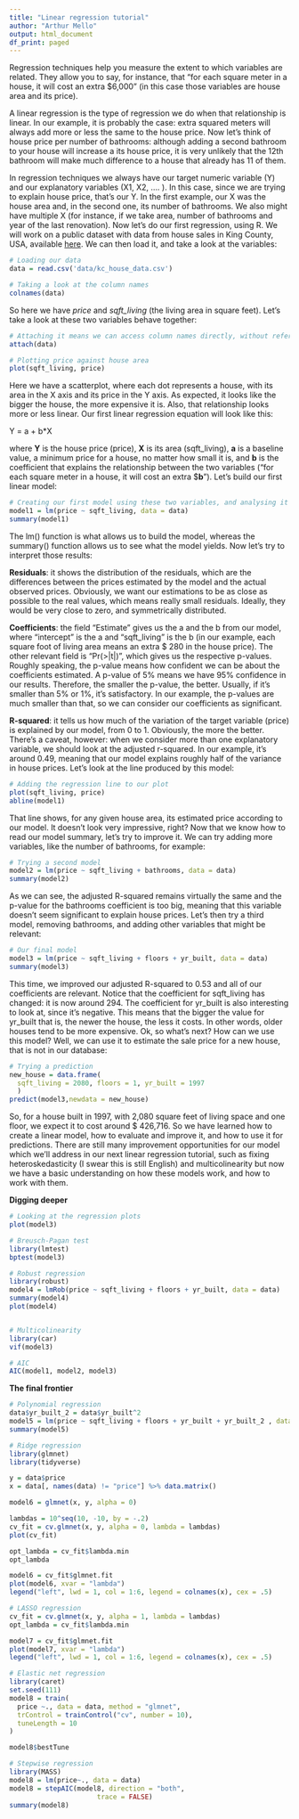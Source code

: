 ```yaml
---
title: "Linear regression tutorial"
author: "Arthur Mello"
output: html_document
df_print: paged
---
```


Regression techniques help you measure the extent to which variables are related. They allow you to say, for instance, that “for each square meter in a house, it will cost an extra $6,000” (in this case those variables are house area and its price).

A linear regression is the type of regression we do when that relationship is linear. In our example, it is probably the case: extra squared meters will always add more or less the same to the house price. Now let’s think of house price per number of bathrooms: although adding a second bathroom to your house will increase a its house price, it is very unlikely that the 12th bathroom will make much difference to a house that already has 11 of them.

In regression techniques we always have our target numeric variable (Y) and our explanatory variables (X1, X2, …. ). In this case, since we are trying to explain house price, that’s our Y. In the first example, our X was the house area and, in the second one, its number of bathrooms. We also might have multiple X (for instance, if we take area, number of bathrooms and year of the last renovation).
Now let’s do our first regression, using R. We will work on a public dataset with data from house sales in King County, USA, available [here](https://www.kaggle.com/harlfoxem/housesalesprediction/downloads/housesalesprediction.zip/1). We can then load it, and take a look at the variables:


```r
# Loading our data
data = read.csv('data/kc_house_data.csv')

# Taking a look at the column names
colnames(data)
```

So here we have *price* and *sqft_living* (the living area in square feet). Let’s take a look at these two variables behave together:


```r
# Attaching it means we can access column names directly, without referring to the data frame
attach(data)

# Plotting price against house area
plot(sqft_living, price)
```
Here we have a scatterplot, where each dot represents a house, with its area in the X axis and its price in the Y axis. As expected, it looks like the bigger the house, the more expensive it is. Also, that relationship looks more or less linear. Our first linear regression equation will look like this:

Y = a + b*X

where **Y** is the house price (price), **X** is its area (sqft_living), **a** is a baseline value, a minimum price for a house, no matter how small it is, and **b** is the coefficient that explains the relationship between the two variables (“for each square meter in a house, it will cost an extra $**b**”).
Let’s build our first linear model:

```r
# Creating our first model using these two variables, and analysing it
model1 = lm(price ~ sqft_living, data = data)
summary(model1)
```


The lm() function is what allows us to build the model, whereas the summary() function allows us to see what the model yields. Now let’s try to interpret those results:

**Residuals**: it shows the distribution of the residuals, which are the differences between the prices estimated by the model and the actual observed prices. Obviously, we want our estimations to be as close as possible to the real values, which means really small residuals. Ideally, they would be very close to zero, and symmetrically distributed.

**Coefficients**: the field “Estimate” gives us the a and the b from our model, where “intercept” is the a and “sqft_living” is the b (in our example, each square foot of living area means an extra $ 280 in the house price). The other relevant field is “Pr(>|t|)”, which gives us the respective p-values. Roughly speaking, the p-value means how confident we can be about the coefficients estimated. A p-value of 5% means we have 95% confidence in our results. Therefore, the smaller the p-value, the better. Usually, if it’s smaller than 5% or 1%, it’s satisfactory. In our example, the p-values are much smaller than that, so we can consider our coefficients as significant.

**R-squared**: it tells us how much of the variation of the target variable (price) is explained by our model, from 0 to 1. Obviously, the more the better. There’s a caveat, however: when we consider more than one explanatory variable, we should look at the adjusted r-squared. In our example, it’s around 0.49, meaning that our model explains roughly half of the variance in house prices.
Let’s look at the line produced by this model:


```r
# Adding the regression line to our plot
plot(sqft_living, price)
abline(model1)
```


That line shows, for any given house area, its estimated price according to our model. It doesn’t look very impressive, right? Now that we know how to read our model summary, let’s try to improve it. We can try adding more variables, like the number of bathrooms, for example:


```r
# Trying a second model
model2 = lm(price ~ sqft_living + bathrooms, data = data)
summary(model2)
```


As we can see, the adjusted R-squared remains virtually the same and the p-value for the bathrooms coefficient is too big, meaning that this variable doesn’t seem significant to explain house prices. Let’s then try a third model, removing bathrooms, and adding other variables that might be relevant:

```r
# Our final model
model3 = lm(price ~ sqft_living + floors + yr_built, data = data)
summary(model3)
```
This time, we improved our adjusted R-squared to 0.53 and all of our coefficients are relevant. Notice that the coefficient for sqft_living has changed: it is now around 294. The coefficient for yr_built is also interesting to look at, since it’s negative. This means that the bigger the value for yr_built that is, the newer the house, the less it costs. In other words, older houses tend to be more expensive.
Ok, so what’s next? How can we use this model? Well, we can use it to estimate the sale price for a new house, that is not in our database:


```r
# Trying a prediction
new_house = data.frame(
  sqft_living = 2080, floors = 1, yr_built = 1997
  )
predict(model3,newdata = new_house)
```
So, for a house built in 1997, with 2,080 square feet of living space and one floor, we expect it to cost around $ 426,716.
So we have learned how to create a linear model, how to evaluate and improve it, and how to use it for predictions. There are still many improvement opportunities for our model which we’ll address in our next linear regression tutorial, such as fixing heteroskedasticity (I swear this is still English) and multicolinearity but now we have a basic understanding on how these models work, and how to work with them.

**Digging deeper**

```r
# Looking at the regression plots
plot(model3)

# Breusch-Pagan test
library(lmtest)
bptest(model3)

# Robust regression
library(robust)
model4 = lmRob(price ~ sqft_living + floors + yr_built, data = data)
summary(model4)
plot(model4)


# Multicolinearity
library(car)
vif(model3)

# AIC
AIC(model1, model2, model3)
```

**The final frontier**

```r
# Polynomial regression
data$yr_built_2 = data$yr_built^2
model5 = lm(price ~ sqft_living + floors + yr_built + yr_built_2 , data = data)
summary(model5)

# Ridge regression
library(glmnet)
library(tidyverse)

y = data$price
x = data[, names(data) != "price"] %>% data.matrix()

model6 = glmnet(x, y, alpha = 0)

lambdas = 10^seq(10, -10, by = -.2)
cv_fit = cv.glmnet(x, y, alpha = 0, lambda = lambdas)
plot(cv_fit)

opt_lambda = cv_fit$lambda.min
opt_lambda

model6 = cv_fit$glmnet.fit
plot(model6, xvar = "lambda")
legend("left", lwd = 1, col = 1:6, legend = colnames(x), cex = .5)

# LASSO regression
cv_fit = cv.glmnet(x, y, alpha = 1, lambda = lambdas)
opt_lambda = cv_fit$lambda.min

model7 = cv_fit$glmnet.fit
plot(model7, xvar = "lambda")
legend("left", lwd = 1, col = 1:6, legend = colnames(x), cex = .5)

# Elastic net regression
library(caret)
set.seed(111)
model8 = train(
  price ~., data = data, method = "glmnet",
  trControl = trainControl("cv", number = 10),
  tuneLength = 10
)

model8$bestTune

# Stepwise regression
library(MASS)
model8 = lm(price~., data = data)
model8 = stepAIC(model8, direction = "both", 
                      trace = FALSE)
summary(model8)
```
